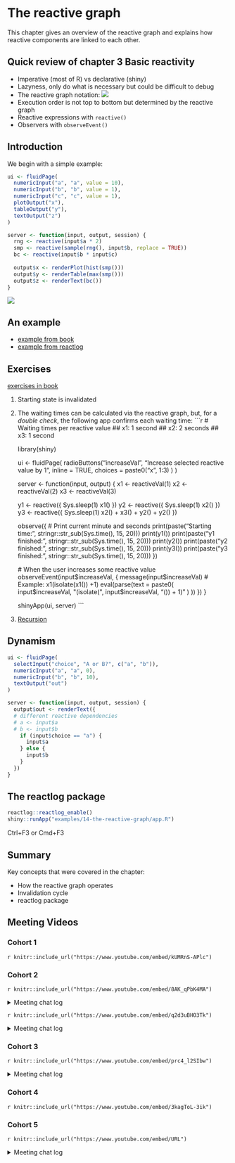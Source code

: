 # The reactive graph

This chapter gives an overview of the reactive graph and explains how reactive components are linked to each other.

## Quick review of chapter 3 Basic reactivity

 - Imperative (most of R) vs declarative (shiny)
 - Lazyness, only do what is necessary but could be difficult to debug
 - The reactive graph notation:  ![](https://d33wubrfki0l68.cloudfront.net/6966978d8dc9ac65a0dfc6ec46ff05cfeef541e2/fdc7f/diagrams/basic-reactivity/graph-2b.png)
 - Execution order is not top to bottom but determined by the reactive graph
 - Reactive expressions with `reactive()`
 - Observers with `observeEvent()`


## Introduction

We begin with a simple example:

```r
ui <- fluidPage(
  numericInput("a", "a", value = 10),
  numericInput("b", "b", value = 1),
  numericInput("c", "c", value = 1),
  plotOutput("x"),
  tableOutput("y"),
  textOutput("z")
)

server <- function(input, output, session) {
  rng <- reactive(input$a * 2)
  smp <- reactive(sample(rng(), input$b, replace = TRUE))
  bc <- reactive(input$b * input$c)
  
  output$x <- renderPlot(hist(smp()))
  output$y <- renderTable(max(smp()))
  output$z <- renderText(bc())
}
```

![](https://d33wubrfki0l68.cloudfront.net/9f65da9e6e5066eb409030bd85c465aa0c787e0c/7fce6/diagrams/reactivity-tracking/08.png)

## An example

- [example from book](https://mastering-shiny.org/reactive-graph.html#a-session-begins)
- [example from reactlog](https://rstudio.github.io/reactlog/articles/reactlog.html#reactivity)

## Exercises

[exercises in book](https://mastering-shiny.org/reactive-graph.html#exercises-12)

1.  Starting state is invalidated

2. The waiting times can be calculated via the reactive graph, but, for a *double check*, the following app confirms each waiting time:
    ```r
    # Waiting times per reactive value
    ## x1: 1 second
    ## x2: 2 seconds
    ## x3: 1 second

    library(shiny)

    ui <- fluidPage(
      radioButtons("increaseVal", 
        "Increase selected reactive value by 1",
        inline = TRUE,
        choices = paste0("x", 1:3)
      )
    )

    server <- function(input, output) {
      x1 <- reactiveVal(1)
      x2 <- reactiveVal(2)
      x3 <- reactiveVal(3)

      y1 <- reactive({
        Sys.sleep(1)
        x1()
      })
      y2 <- reactive({
        Sys.sleep(1)
        x2()
      })
      y3 <- reactive({
        Sys.sleep(1)
        x2() + x3() + y2() + y2()
      })

      observe({
        # Print current minute and seconds
        print(paste("Starting time:", stringr::str_sub(Sys.time(), 15, 20)))
        print(y1())
        print(paste("y1 finished:", stringr::str_sub(Sys.time(), 15, 20)))
        print(y2())
        print(paste("y2 finished:", stringr::str_sub(Sys.time(), 15, 20)))
        print(y3())
        print(paste("y3 finished:", stringr::str_sub(Sys.time(), 15, 20)))
      })

      # When the user increases some reactive value
      observeEvent(input$increaseVal, {
        message(input$increaseVal)
        # Example: x1(isolate(x1()) +1)
        eval(parse(text = 
          paste0(
            input$increaseVal, 
            "(isolate(",
            input$increaseVal, 
            "()) + 1)"
          )
        ))
      })
    }

    shinyApp(ui, server)
    ```

3.  [Recursion](https://i.redd.it/qlqb8ch1sdg11.jpg)

## Dynamism

```r
ui <- fluidPage(
  selectInput("choice", "A or B?", c("a", "b")),
  numericInput("a", "a", 0),
  numericInput("b", "b", 10),
  textOutput("out")
)

server <- function(input, output, session) {
  output$out <- renderText({
  # different reactive dependencies
  # a <- input$a
  # b <- input$b
    if (input$choice == "a") {
      input$a
    } else {
      input$b
    }
  }) 
}
```


## The reactlog package


```r
reactlog::reactlog_enable()
shiny::runApp("examples/14-the-reactive-graph/app.R")
```

Ctrl+F3 or Cmd+F3

## Summary

Key concepts that were covered in the chapter:

- How the reactive graph operates
- Invalidation cycle
- reactlog package


## Meeting Videos

### Cohort 1

`r knitr::include_url("https://www.youtube.com/embed/kUMRnS-APlc")`

### Cohort 2

`r knitr::include_url("https://www.youtube.com/embed/8AK_qPbK4MA")`

<details>
  <summary> Meeting chat log </summary>
  
```
00:43:00	Ryan Metcalf:	Not sure if this quite answers the question of cache’ing variables in a Shiny Server -> UI handshake. The comment I made was toward “threading”. The article does clarify the differences. https://www.digitalocean.com/community/tutorials/apache-vs-nginx-practical-considerations
```
</details>

`r knitr::include_url("https://www.youtube.com/embed/q2d3uBHO3Tk")`

<details>
  <summary> Meeting chat log </summary>
  
```
00:37:01	Ryan Metcalf:	Really good topic on Linked List in C++. The discussion was related to memory management. https://www.geeksforgeeks.org/data-structures/linked-list/
00:45:12	Kevin Gilds:	Reactive Values in Modules
00:45:39	Kevin Gilds:	The inputs across across modules
00:47:27	Kevin Gilds:	I will put some articles in the slack reactive values and modules
```
</details>


### Cohort 3

`r knitr::include_url("https://www.youtube.com/embed/prc4_l2SIbw")`

<details>
  <summary>Meeting chat log</summary>
```
01:07:52	LUCIO ENRIQUE CORNEJO RAMÍREZ:	shiny:::plotOutput
01:07:59	LUCIO ENRIQUE CORNEJO RAMÍREZ:	is that it?
01:10:25	Federica Gazzelloni:	formals()
01:10:35	Federica Gazzelloni:	body()
01:10:41	Federica Gazzelloni:	environment()
01:11:02	Federica Gazzelloni:	typeof()
01:12:39	LUCIO ENRIQUE CORNEJO RAMÍREZ:	https://shiny.rstudio.com/articles/client-data.html
01:13:31	Federica Gazzelloni:	https://adv-r.hadley.nz/functions.html
01:13:33	LUCIO ENRIQUE CORNEJO RAMÍREZ:	session$clientData
01:15:44	Federica Gazzelloni:	shiny:::plotOutput
01:21:23	LUCIO ENRIQUE CORNEJO RAMÍREZ:	bye, thanks
```
</details>


### Cohort 4

`r knitr::include_url("https://www.youtube.com/embed/3kagToL-3ik")`


### Cohort 5

`r knitr::include_url("https://www.youtube.com/embed/URL")`

<details>
  <summary>Meeting chat log</summary>
```
LOG
```
</details>
